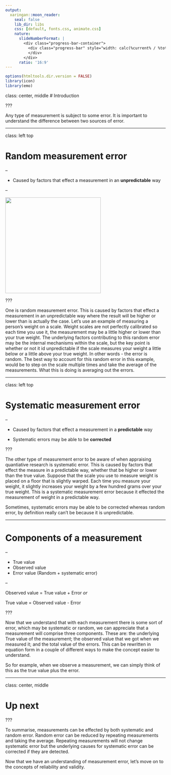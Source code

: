 ```yaml
---
output:
  xaringan::moon_reader:
    seal: false
    lib_dir: libs
    css: [default, fonts.css, animate.css]
    nature:
      slideNumberFormat: |
        <div class="progress-bar-container">
          <div class="progress-bar" style="width: calc(%current% / %total% * 100%);">
          </div>
        </div>
      ratio: '16:9'
---
```


```r
options(htmltools.dir.version = FALSE)
library(icon)
library(emo)
```

class: center, middle
# Introduction

???

Any type of measurement is subject to some error. It is important to understand the difference between two sources of error. 

---

class: left top

# Random measurement error

--

- Caused by factors that effect a measurement in an **unpredictable** way

--

<img src="scales.png" height="300px" width="auto">


???

One is random measurement error. This is caused by factors that effect a measurement in an unpredictable way where the result will be higher or lower than is actually the case. Let's use an example of measuring a person's weight on a scale. Weight scales are not perfectly calibrated so each time you use it, the measurement may be a little higher or lower than your true weight. The underlying factors contributing to this random error may be the internal mechanisms within the scale, but the key point is whether or not it id unpredictable if the scale measures your weight a little below or a little above your true weight. In other words - the error is random. The best way to account for this random error in this example, would be to step on the scale multiple times and take the average of the measurements. What this is doing is averaging out the errors. 

---

class: left top

# Systematic measurement error

--

- Caused by factors that effect a measurement in a **predictable** way

- Systematic errors may be able to be **corrected** 


???

The other type of measurement error to be aware of when appraising quantiative research is systematic error. This is caused by factors that effect the measure in a predictable way, whether that be higher or lower than the true value. Suppose that the scale you use to measure weight is placed on a floor that is slightly warped. Each time you measure your weight, it slightly increases your weight by a few hundred grams over your true weight. This is a systematic measurement error because it effected the measurement of weight in a predictable way. 

Sometimes, systematic errors may be able to be corrected whereas random error, by definition really can't be because it is unpredictable. 

---

# Components of a measurement

--

- True value
- Observed value
- Error value (Random + systematic error)

--

Observed value = True value + Error *or*

True value = Observed value - Error

???

Now that we understand that with each measurement there is some sort of error, which may be systematic or random, we can appreciate that a measurement will comprise three components. These are: the underlying True value of the measurement; the observed value that we got when we measured it; and the total value of the errors. This can be rewritten in equation form in a couple of different ways to make the concept easier to understand. 

So for example, when we observe a measurement, we can simply think of this as the true value plus the error. 

---

class: center, middle

# Up next


???

To summarise, measurements can be effected by both systematic and random error. Random error can be reduced by repeating measurements and taking the average. Repeating measurements will not change systematic error but the underlying causes for systematic error can be corrected if they are detected. 

Now that we have an understanding of measurement error, let's move on to the concepts of reliability and validity.



